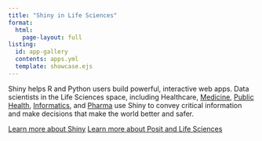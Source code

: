 ```yaml
---
title: "Shiny in Life Sciences"
format: 
  html:
    page-layout: full
listing: 
  id: app-gallery
  contents: apps.yml
  template: showcase.ejs
---
```


Shiny helps R and Python users build powerful, interactive web apps. Data scientists in the Life Sciences space, including Healthcare, [Medicine](#medicine), [Public Health](#public-health), [Informatics](#informatics), and [Pharma](#pharma) use Shiny to convey critical information and make decisions that make the world better and safer.

[Learn more about Shiny](https://shiny.posit.co/){.call-to-action} [Learn more about Posit and Life Sciences](https://posit.co/solutions/pharma/){.call-to-action}

::: {#app-gallery}

::: 

